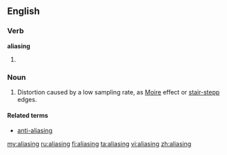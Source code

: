 ==English==
===Verb===
'''aliasing'''
# {{present participle of|[[alias]]}}

===Noun===
{{en-noun}}
# {{context|signal processing|graphics|sound recording}} Distortion caused by a low sampling rate, as [[Moire]] effect or [[stair-stepp]] edges.

====Related terms====
*[[anti-aliasing]]

[[my:aliasing]]
[[ru:aliasing]]
[[fi:aliasing]]
[[ta:aliasing]]
[[vi:aliasing]]
[[zh:aliasing]]